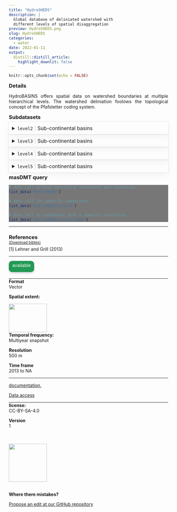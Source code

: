 ```yaml
---
title: "HydroSHEDS"
description: |
  Global database of deliniated watershed with 
  different levels of spatial disaggregation
preview: HydroSHEDS.png
slug: HydroSHEDS
categories:
  - water
date: 2022-01-11
output:
  distill::distill_article:
    highlight_downlit: false
---
```

  
```r
knitr::opts_chunk$set(echo = FALSE)
```

<div style="width=80%;margin-top:0;margin-bottom:0;">
<h3 style="margin-top:5;margin-bottom:5;">Details</h3>
<p align="justify">
HydroBASINS offers spatial data on watershed boundaries at multiple hierarchical levels. The watershed deliniation foolows the topological concept of the Pfafstetter coding system.
</p>

<h3 style="margin-top:5;margin-bottom:5;">Subdatasets</h3>
<details style='cursor:pointer;border:none;box-shadow: rgba(0, 0, 0, 0.05) 0px 6px 24px 0px, rgba(0, 0, 0, 0.08) 0px 0px 0px 1px;padding:10px;margin:0;'>
<summary style="font-size:16px;">`level2`<span style="color:#C8C8C8;"> | </span>Sub-continental basins</summary>
<hr style="margin-top:0;margin-bottom:20px;">
|content|description|
|-------|-----------|
|HYBAS_ID|Unique basin identifier|
|EXT_DOWN|Hybas_id of the next downstream polygon|
|NEXT_SINK|Hybas_id of the next downstream sink|
|MAIN_BAS|Hybas_id of the most downstream sink, i.e. the outlet of the main river basin|
|DIST_SINK|Distance from polygon outlet to the next downstream sink along the river network, in kilometers|
|DIST_MAIN|Distance from polygon outlet to the most downstream sink, i.e. the outlet of the main river basin along the river network, in kilometers|
|SUB_AREA|Area of the individual polygon (i.e. sub-basin), in square kilometers|
|UP_AREA|Total upstream area, in square kilometers|
|PFAF_ID|Pfafstetter code|
|SIDE|Indicates the side of a sub-basin in relation to the river network|
|LAKE|Indicator for lake types|
|ENDO|Indicator for endorheic (inland) basins without surface flow connection to the ocean|
|COAST|Indicator for lumped coastal basins|
|ORDER|Indicator of river order (classical ordering system)|
|SORT|Indicator showing the record number (sequence) in which the original polygons are stored in the shapefile|
</details>
<details style='cursor:pointer;border:none;box-shadow: rgba(0, 0, 0, 0.05) 0px 6px 24px 0px, rgba(0, 0, 0, 0.08) 0px 0px 0px 1px;padding:10px;margin:0;'>
<summary style="font-size:16px;">`level3`<span style="color:#C8C8C8;"> | </span>Sub-continental basins</summary>
<hr style="margin-top:0;margin-bottom:20px;">
|content|description|
|-------|-----------|
|HYBAS_ID|Unique basin identifier|
|EXT_DOWN|Hybas_id of the next downstream polygon|
|NEXT_SINK|Hybas_id of the next downstream sink|
|MAIN_BAS|Hybas_id of the most downstream sink, i.e. the outlet of the main river basin|
|DIST_SINK|Distance from polygon outlet to the next downstream sink along the river network, in kilometers|
|DIST_MAIN|Distance from polygon outlet to the most downstream sink, i.e. the outlet of the main river basin along the river network, in kilometers|
|SUB_AREA|Area of the individual polygon (i.e. sub-basin), in square kilometers|
|UP_AREA|Total upstream area, in square kilometers|
|PFAF_ID|Pfafstetter code|
|SIDE|Indicates the side of a sub-basin in relation to the river network|
|LAKE|Indicator for lake types|
|ENDO|Indicator for endorheic (inland) basins without surface flow connection to the ocean|
|COAST|Indicator for lumped coastal basins|
|ORDER|Indicator of river order (classical ordering system)|
|SORT|Indicator showing the record number (sequence) in which the original polygons are stored in the shapefile|
</details>
<details style='cursor:pointer;border:none;box-shadow: rgba(0, 0, 0, 0.05) 0px 6px 24px 0px, rgba(0, 0, 0, 0.08) 0px 0px 0px 1px;padding:10px;margin:0;'>
<summary style="font-size:16px;">`level4`<span style="color:#C8C8C8;"> | </span>Sub-continental basins</summary>
<hr style="margin-top:0;margin-bottom:20px;">
|content|description|
|-------|-----------|
|HYBAS_ID|Unique basin identifier|
|EXT_DOWN|Hybas_id of the next downstream polygon|
|NEXT_SINK|Hybas_id of the next downstream sink|
|MAIN_BAS|Hybas_id of the most downstream sink, i.e. the outlet of the main river basin|
|DIST_SINK|Distance from polygon outlet to the next downstream sink along the river network, in kilometers|
|DIST_MAIN|Distance from polygon outlet to the most downstream sink, i.e. the outlet of the main river basin along the river network, in kilometers|
|SUB_AREA|Area of the individual polygon (i.e. sub-basin), in square kilometers|
|UP_AREA|Total upstream area, in square kilometers|
|PFAF_ID|Pfafstetter code|
|SIDE|Indicates the side of a sub-basin in relation to the river network|
|LAKE|Indicator for lake types|
|ENDO|Indicator for endorheic (inland) basins without surface flow connection to the ocean|
|COAST|Indicator for lumped coastal basins|
|ORDER|Indicator of river order (classical ordering system)|
|SORT|Indicator showing the record number (sequence) in which the original polygons are stored in the shapefile|
</details>
<details style='cursor:pointer;border:none;box-shadow: rgba(0, 0, 0, 0.05) 0px 6px 24px 0px, rgba(0, 0, 0, 0.08) 0px 0px 0px 1px;padding:10px;margin:0;'>
<summary style="font-size:16px;">`level5`<span style="color:#C8C8C8;"> | </span>Sub-continental basins</summary>
<hr style="margin-top:0;margin-bottom:20px;">
|content|description|
|-------|-----------|
|HYBAS_ID|Unique basin identifier|
|EXT_DOWN|Hybas_id of the next downstream polygon|
|NEXT_SINK|Hybas_id of the next downstream sink|
|MAIN_BAS|Hybas_id of the most downstream sink, i.e. the outlet of the main river basin|
|DIST_SINK|Distance from polygon outlet to the next downstream sink along the river network, in kilometers|
|DIST_MAIN|Distance from polygon outlet to the most downstream sink, i.e. the outlet of the main river basin along the river network, in kilometers|
|SUB_AREA|Area of the individual polygon (i.e. sub-basin), in square kilometers|
|UP_AREA|Total upstream area, in square kilometers|
|PFAF_ID|Pfafstetter code|
|SIDE|Indicates the side of a sub-basin in relation to the river network|
|LAKE|Indicator for lake types|
|ENDO|Indicator for endorheic (inland) basins without surface flow connection to the ocean|
|COAST|Indicator for lumped coastal basins|
|ORDER|Indicator of river order (classical ordering system)|
|SORT|Indicator showing the record number (sequence) in which the original polygons are stored in the shapefile|
</details>
<h3 style="margin-top:5;margin-bottom:5;">masDMT query</h3>
<div style="width=80%;margin-top:5;margin-bottom:5;background-color:#777777;">
```r
# data call without specifying subdataset and resolution
list_data("HydroSHEDS")

# data call for specific subdataset 
list_data("HydroSHEDS/level2")

# data call to subdataset with a specific resolution
list_data("HydroSHEDS/level2/500m")
```
</div>
<hr style="margin-top:0;margin-bottom:0;">
<h3 style="margin-bottom:0;">References</h3>
<p style='margin-top:0;margin-bottom:5;'>
             <a target='_blank' href='https://github.com/macroecology-society/data-catalog/tree/main/_posts/HydroSHEDS/HydroSHEDS.bib' download='HydroSHEDS/HydroSHEDS.bibtex'><small>(Download bibtex)</small></a></p>
[1] Lehner and Grill (2013)
<hr>
</div>

<aside>
<p style="padding:5px;margin-top:0;margin-bottom:20px;border-radius:10px;text-align:center;background:#229954;color:#ffffff;height:25px;width:70px;box-shadow: rgba(9, 30, 66, 0.25) 0px 4px 8px -2px, rgba(9, 30, 66, 0.08) 0px 0px 0px 1px;">available</p>
<hr style="margin-top:0;margin-bottom:0;">
<p style="margin-top:0;margin-bottom:0;">**Format**</p>
<p style="margin-top:0;">Vector</p>
<p style="margin-top:0;">**Spatial extent:**</p>
<img src="HydroSHEDS_extent.png" width=120, height=90>
<p style="margin-top:0;margin-bottom:0;">**Temporal frequency:**</p>
<p style="margin-top:0;">Multiyear snapshot</p>
<p style="margin-top:0;margin-bottom:0;">**Resolution**</p>
<p style="margin-top:0;">500 m</p>
<p style="margin-top:0;margin-bottom:0;">**Time frame**</p>
<p style="margin-top:0;">2013 to NA</p>
<hr style="margin-top:0;margin-bottom:0;">
<p><p style='margin-top:0;margin-bottom:0;'><a style='margin:0;padding:0;' href='https://www.hydrosheds.org/page/hydrobasins'>documentation.</a></p></p>
<p><p style='margin-top:0;margin-bottom:0;'><a style='margin:0;padding:0;' href='https://www.hydrosheds.org/page/hydrobasins'>Data access</a></p></p>
<hr style="margin-top:0;margin-bottom:0;">
<p style="margin-top:0;margin-bottom:0;">**license:**</p>
<p style="margin-top:0;">CC-BY-SA-4.0</p>
<p style="margin-top:0;margin-bottom:0;">**Version**</p>
<p style="margin-top:0;">1</p>
<br>
<br>
<img src="https://raw.githubusercontent.com/macroecology-society/masDMT/master/docs/sidebar_credits.png" width="120;">
<br>
<br>
<p style="margin-bottom:0;padding:0;">**Where there  mistakes?**</p>
<p><a href='https://github.com/macroecology-society/data-catalog/tree/main/_posts/HydroSHEDS/HydroSHEDS.yml'>Propose an edit at our GitHub repository</a></p>
</aside>
